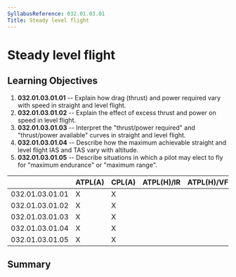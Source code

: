 ```yaml
---
SyllabusReference: 032.01.03.01
Title: Steady level flight
---
```


# Steady level flight

## Learning Objectives

1.  **032.01.03.01.01** -- Explain how drag (thrust) and power required vary
    with speed in straight and level flight.
2.  **032.01.03.01.02** -- Explain the effect of excess thrust and power on
    speed in level flight.
3.  **032.01.03.01.03** -- Interpret the "thrust/power required" and
    "thrust/power available" curves in straight and level flight.
4.  **032.01.03.01.04** -- Describe how the maximum achievable straight and
    level flight IAS and TAS vary with altitude.
5.  **032.01.03.01.05** -- Describe situations in which a pilot may elect to fly
    for "maximum endurance" or "maximum range".

|                 | ATPL(A) | CPL(A) | ATPL(H)/IR | ATPL(H)/VFR | CPL(H) | IR  | CBIR(A) |
| --------------- | ------- | ------ | ---------- | ----------- | ------ | --- | ------- |
| 032.01.03.01.01 | X       | X      |            |             |        |     |         |
| 032.01.03.01.02 | X       | X      |            |             |        |     |         |
| 032.01.03.01.03 | X       | X      |            |             |        |     |         |
| 032.01.03.01.04 | X       | X      |            |             |        |     |         |
| 032.01.03.01.05 | X       | X      |            |             |        |     |         |

## Summary
